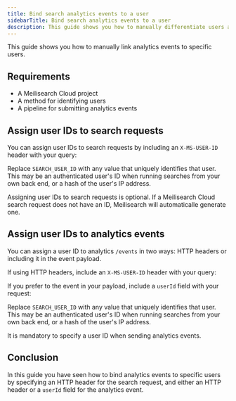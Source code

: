 ```yaml
---
title: Bind search analytics events to a user
sidebarTitle: Bind search analytics events to a user
description: This guide shows you how to manually differentiate users across search analytics using the X-MS-USER-ID HTTP header.
---
```



This guide shows you how to manually link analytics events to specific users.

## Requirements

- A Meilisearch Cloud project
- A method for identifying users
- A pipeline for submitting analytics events

## Assign user IDs to search requests

You can assign user IDs to search requests by including an `X-MS-USER-ID` header with your query:

<CodeSamplesAnalyticsEventBindSearch1 />

Replace `SEARCH_USER_ID` with any value that uniquely identifies that user. This may be an authenticated user's ID when running searches from your own back end, or a hash of the user's IP address.

<Note>
Assigning user IDs to search requests is optional. If a Meilisearch Cloud search request does not have an ID, Meilisearch will automaticalle generate one.
</Note>

## Assign user IDs to analytics events

You can assign a user ID to analytics `/events` in two ways: HTTP headers or including it in the event payload.

If using HTTP headers, include an `X-MS-USER-ID` header with your query:

<CodeSamplesAnalyticsEventBindEvent1 />

If you prefer to the event in your payload, include a `userId` field with your request:

<CodeSamplesAnalyticsEventBindEvent2 />

Replace `SEARCH_USER_ID` with any value that uniquely identifies that user. This may be an authenticated user's ID when running searches from your own back end, or a hash of the user's IP address.

<Warning>
It is mandatory to specify a user ID when sending analytics events.
</Warning>

## Conclusion

In this guide you have seen how to bind analytics events to specific users by specifying an HTTP header for the search request, and either an HTTP header or a `userId` field for the analytics event.
